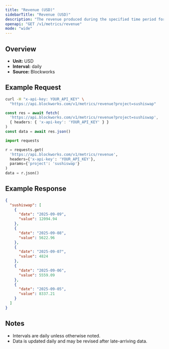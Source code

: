 ```yaml
---
title: "Revenue (USD)"
sidebarTitle: "Revenue (USD)"
description: "The revenue produced during the specified time period for given project."
openapi: "GET /v1/metrics/revenue"
mode: "wide"
---
```


## Overview

- **Unit:** USD
- **Interval:** daily
- **Source:** Blockworks

## Example Request

<CodeGroup>

```bash cURL
curl -H "x-api-key: YOUR_API_KEY" \
  "https://api.blockworks.com/v1/metrics/revenue?project=sushiswap"
```

```typescript TypeScript
const res = await fetch(
  'https://api.blockworks.com/v1/metrics/revenue?project=sushiswap',
  { headers: { 'x-api-key': 'YOUR_API_KEY' } }
)
const data = await res.json()
```

```python Python
import requests

r = requests.get(
  'https://api.blockworks.com/v1/metrics/revenue',
  headers={'x-api-key': 'YOUR_API_KEY'},
  params={'project': 'sushiswap'}
)
data = r.json()
```

</CodeGroup>

## Example Response

```json
{
  "sushiswap": [
    {
      "date": "2025-09-09",
      "value": 12094.94
    },
    {
      "date": "2025-09-08",
      "value": 5622.96
    },
    {
      "date": "2025-09-07",
      "value": 4824
    },
    {
      "date": "2025-09-06",
      "value": 5559.09
    },
    {
      "date": "2025-09-05",
      "value": 8337.21
    }
  ]
}
```

## Notes
- Intervals are daily unless otherwise noted.
- Data is updated daily and may be revised after late-arriving data.